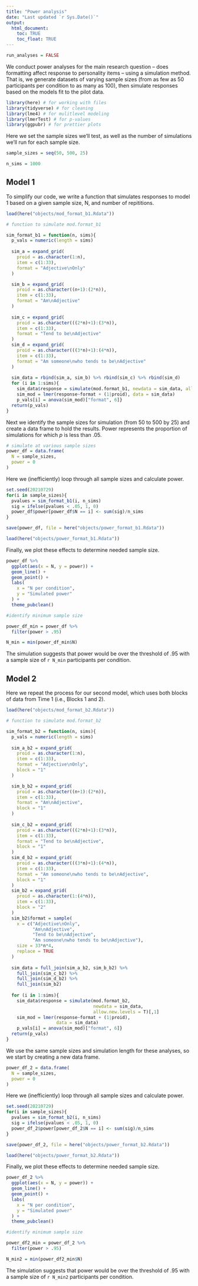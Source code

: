 ```yaml
---
title: "Power analysis"
date: "Last updated `r Sys.Date()`"
output: 
  html_document:
    toc: TRUE
    toc_float: TRUE
---
```


```r
run_analyses = FALSE
```


We conduct power analyses for the main research question -- does formatting affect response to personality items -- using a simulation method. That is, we generate datasets of varying sample sizes (from as few as 50 participants per condition to as many as 100), then simulate responses based on the models fit to the pilot data. 

```r
library(here) # for working with files
library(tidyverse) # for cleaning
library(lme4) # for mulitlevel modeling
library(lmerTest) # for p-values
library(ggpubr) # for prettier plots
```

Here we set the sample sizes we'll test, as well as the number of simulations we'll run for each sample size.

```r
sample_sizes = seq(50, 500, 25)

n_sims = 1000
```


## Model 1

To simplify our code, we write a function that simulates responses to model 1 based on a given sample size, N, and number of repititions.

```r
load(here("objects/mod_format_b1.Rdata"))
```


```r
# function to simulate mod.format_b1

sim_format_b1 = function(n, sims){
  p_vals = numeric(length = sims)
  
  sim_a = expand_grid(
    proid = as.character(1:n),
    item = c(1:33),
    format = "Adjective\nOnly"
  )

  sim_b = expand_grid(
    proid = as.character((n+1):(2*n)),
    item = c(1:33),
    format = "Am\nAdjective"
  )
  
  sim_c = expand_grid(
    proid = as.character(((2*n)+1):(3*n)),
    item = c(1:33),
    format = "Tend to be\nAdjective"
  )
  sim_d = expand_grid(
    proid = as.character(((3*n)+1):(4*n)),
    item = c(1:33),
    format = "Am someone\nwho tends to be\nAdjective"
  )
  
  sim_data = rbind(sim_a, sim_b) %>% rbind(sim_c) %>% rbind(sim_d)
  for (i in 1:sims){
    sim_data$response = simulate(mod.format_b1, newdata = sim_data, allow.new.levels = T)[,1]
    sim_mod = lmer(response~format + (1|proid), data = sim_data)
    p_vals[i] = anova(sim_mod)["format", 6]}
  return(p_vals)
}
```

Next we identify the sample sizes for simulation (from 50 to 500 by 25) and create a data frame to hold the results. Power represents the proportion of simulations for which _p_ is less than .05.

```r
# simulate at various sample sizes
power_df = data.frame(
  N = sample_sizes,
  power = 0
)
```

Here we (inefficiently) loop through all sample sizes and calculate power.

```r
set.seed(20210729)
for(i in sample_sizes){
  pvalues = sim_format_b1(i, n_sims)
  sig = ifelse(pvalues < .05, 1, 0)
  power_df$power[power_df$N == i] <- sum(sig)/n_sims
}
```

```r
save(power_df, file = here("objects/power_format_b1.Rdata"))
```

```r
load(here("objects/power_format_b1.Rdata"))
```

Finally, we plot these effects to determine needed sample size.

```r
power_df %>% 
  ggplot(aes(x = N, y = power)) +
  geom_line() +
  geom_point() +
  labs(
    x = "N per condition",
    y = "Simulated power"
  ) +
  theme_pubclean()
```

```r
#identify minimum sample size

power_df_min = power_df %>% 
  filter(power > .95)

N_min = min(power_df_min$N)
```

The simulation suggests that power would be over the threshold of .95 with a sample size of `r N_min` participants per condition.

## Model 2

Here we repeat the process for our second model, which uses both blocks of data from Time 1 (i.e., Blocks 1 and 2).

```r
load(here("objects/mod_format_b2.Rdata"))
```


```r
# function to simulate mod.format_b2

sim_format_b2 = function(n, sims){
  p_vals = numeric(length = sims)
  
  sim_a_b2 = expand_grid(
    proid = as.character(1:n),
    item = c(1:33),
    format = "Adjective\nOnly",
    block = "1"
  )

  sim_b_b2 = expand_grid(
    proid = as.character((n+1):(2*n)),
    item = c(1:33),
    format = "Am\nAdjective",
    block = "1"
  )
  
  sim_c_b2 = expand_grid(
    proid = as.character(((2*n)+1):(3*n)),
    item = c(1:33),
    format = "Tend to be\nAdjective",
    block = "1"
  )
  sim_d_b2 = expand_grid(
    proid = as.character(((3*n)+1):(4*n)),
    item = c(1:33),
    format = "Am someone\nwho tends to be\nAdjective",
    block = "1"
  )
  sim_b2 = expand_grid(
    proid = as.character(1:(4*n)),
    item = c(1:33),
    block = "2"
  )
  sim_b2$format = sample(
    x = c("Adjective\nOnly",
          "Am\nAdjective",
          "Tend to be\nAdjective",
          "Am someone\nwho tends to be\nAdjective"), 
    size = 33*n*4,
    replace = TRUE
  )
  
  sim_data = full_join(sim_a_b2, sim_b_b2) %>% 
    full_join(sim_c_b2) %>% 
    full_join(sim_d_b2) %>% 
    full_join(sim_b2)
  
  for (i in 1:sims){
    sim_data$response = simulate(mod.format_b2, 
                                 newdata = sim_data, 
                                 allow.new.levels = T)[,1]
    sim_mod = lmer(response~format + (1|proid), 
                   data = sim_data)
    p_vals[i] = anova(sim_mod)["format", 6]}
  return(p_vals)
}
```

We use the same sample sizes and simulation length for these analyses, so we start by creating a new data frame.

```r
power_df_2 = data.frame(
  N = sample_sizes,
  power = 0
)
```

Here we (inefficiently) loop through all sample sizes and calculate power.

```r
set.seed(20210729)
for(i in sample_sizes){
  pvalues = sim_format_b2(i, n_sims)
  sig = ifelse(pvalues < .05, 1, 0)
  power_df_2$power[power_df_2$N == i] <- sum(sig)/n_sims
}
```

```r
save(power_df_2, file = here("objects/power_format_b2.Rdata"))
```

```r
load(here("objects/power_format_b2.Rdata"))
```

Finally, we plot these effects to determine needed sample size.

```r
power_df_2 %>% 
  ggplot(aes(x = N, y = power)) +
  geom_line() +
  geom_point() +
  labs(
    x = "N per condition",
    y = "Simulated power"
  ) +
  theme_pubclean()
```

```r
#identify minimum sample size

power_df2_min = power_df_2 %>% 
  filter(power > .95)

N_min2 = min(power_df2_min$N)
```

The simulation suggests that power would be over the threshold of .95 with a sample size of `r N_min2` participants per condition.

